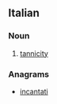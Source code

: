 ==Italian==

===Noun===
{{head|it|noun}}

# [[tannicity]]

===Anagrams===
* [[incantati#Italian|incantati]]

{{rfc-auto}}